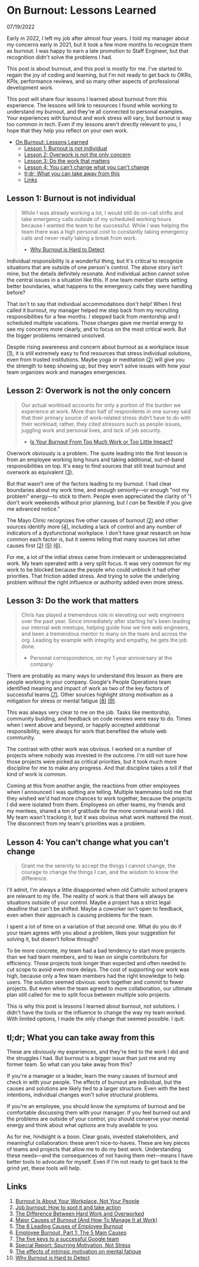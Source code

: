 
<Head>
  <title>chrsjxn.io - On Burnout</title>
  <link
    rel="icon"
    href="data:image/svg+xml,<svg xmlns=%22http://www.w3.org/2000/svg%22 viewBox=%220 0 100 100%22><text y=%22.9em%22 font-size=%2290%22>🌊</text></svg>"
  />
</Head>

# On Burnout: Lessons Learned

07/19/2022

Early in 2022, I left my job after almost four years. I told my manager about my
concerns early in 2021, but it took a few more months to recognize them as
burnout. I was happy to earn a late promotion to Staff Engineer, but that
recognition didn't solve the problems I had.

This post is about burnout, and this post is mostly for me. I've started to
regain the joy of coding and learning, but I'm not ready to get back to OKRs,
KPIs, performance reviews, and so many other aspects of professional development
work.

This post will share four lessons I learned about burnout from this experience.
The lessons will link to resources I found while working to understand my burnout,
and they're all connected to personal examples. Your experiences with burnout
and work stress will vary, but burnout is way too common in tech. Even if my lessons
aren't directly relevant to you, I hope that they help you reflect on your own
work.

- [On Burnout: Lessons Learned](#on-burnout-lessons-learned)
  - [Lesson 1: Burnout is not individual](#lesson-1-burnout-is-not-individual)
  - [Lesson 2: Overwork is not the only concern](#lesson-2-overwork-is-not-the-only-concern)
  - [Lesson 3: Do the work that matters](#lesson-3-do-the-work-that-matters)
  - [Lesson 4: You can't change what you can't change](#lesson-4-you-cant-change-what-you-cant-change)
  - [tl;dr; What you can take away from this](#tldr-what-you-can-take-away-from-this)
  - [Links](#links)

## Lesson 1: Burnout is not individual

> While I was already working a lot, I would still do on-call shifts and take
> emergency calls outside of my scheduled working hours because I wanted the
> team to be successful. While I was helping the team there was a high personal
> cost to constantly taking emergency calls and never really taking a break from
> work.
>
> - [Why Burnout is Hard to Detect](https://doordash.engineering/2021/09/02/why-burnout-is-hard-to-detect/)

Individual responsibility is a wonderful thing, but it's critical to recognize
situations that are outside of one person's control. The above story isn't mine,
but the details definitely resonate. And individual action cannot solve the
central issues in a situation like this. If one team member starts setting
better boundaries, what happens to the emergency calls they were handling
before?

That isn't to say that individual accommodations don't help! When I first called
it burnout, my manager helped me step back from my recruiting responsibilities
for a few months. I stepped back from mentorship and I scheduled multiple
vacations. Those changes gave me mental energy to see my concerns more clearly,
and to focus on the most critical work. But the bigger problems remained
unsolved.

Despite rising awareness and concern about burnout as a workplace issue [(1)][1],
it is still extremely easy to find resources that stress individual solutions,
even from trusted institutions. Maybe yoga or meditation [(2)][2] will give you
the strength to keep showing up, but they won't solve issues with how your team
organizes work and manages emergencies.

## Lesson 2: Overwork is not the only concern

> Our actual workload accounts for only a portion of the burden we experience at
> work. More than half of respondents in one survey said that their primary
> source of work-related stress didn’t have to do with their workload; rather,
> they cited stressors such as people issues, juggling work and personal lives,
> and lack of job security.
>
> - [Is Your Burnout From Too Much Work or Too Little Impact?](https://hbr.org/2021/12/is-your-burnout-from-too-much-work-or-too-little-impact)

Overwork obviously is a problem. The quote leading into the first lesson is from
an employee working long hours and taking additional, out-of-band responsibilities
on top. It's easy to find sources that still treat burnout and overwork as
equivalent [(3)][3].

But that wasn't one of the factors leading to my burnout. I had clear boundaries
about my work time, and enough seniority—or enough "not my problem" energy—to
stick to them. People even appreciated the clarity of "I don't work weekends
without prior planning, but I _can_ be flexible if you give me advanced notice."

The Mayo Clinic recognizes five other causes of burnout [(2)][2] and other
sources identify more [(4)][4], including a lack of control and any number of
indicators of a dysfunctional workplace. I don't have great research on how
common each factor is, but it seems telling that many sources list other
causes first [(2)][2] [(5)][5] [(6)][6].

For me, a lot of the initial stress
came from irrelevant or underappreciated work. My team operated with a
very split focus. It was very common for my work to be blocked because the people
who could unblock it had other priorities. That friction added stress. And
trying to solve the underlying problem without the right influence or authority
added even more stress.

## Lesson 3: Do the work that matters

> Chris has played a tremendous role in elevating our web engineers over the
> past year. Since immediately after starting he's been leading our internal
> web meetups, helping guide how we hire web engineers, and been a tremendous
> mentor to many on the team and across the org. Leading by example with
> integrity and empathy, he gets the job done.
>
> - Personal correspondence, on my 1 year anniversary at the company

There are probably as many ways to understand this lesson as there are people
working in your company. Google's People Operations team identified meaning and
impact of work as two of the key factors of successful teams [(7)][7]. Other
sources highlight strong motivation as a mitigation for stress or mental
fatigue [(8)][8] [(9)][9].

This was always very clear to me on the job. Tasks like mentorship, community
building, and feedback on code reviews were easy to do. Times when I went
above and beyond, or happily accepted additional responsibility, were always for
work that benefited the whole web community.

The contrast with other work was obvious. I worked on a number of projects
where nobody was invested in the outcome. I'm still not sure how those projects
were picked as critical priorities, but it took much more discipline for me
to make any progress. And that discipline takes a toll if that kind of work is
common.

Coming at this from another angle, the reactions from other employees when I
announced I was quitting are telling. Multiple teammates told me that they
wished we'd had more chances to work together, because the projects I did were
isolated from them. Employees on other teams, my friends and my mentees, shared
a ton of gratitude for the more communal work I did. My team wasn't tracking it,
but it was obvious what work mattered the most. The disconnect from my team's
priorities was a problem.

## Lesson 4: You can't change what you can't change

> Grant me the serenity to accept the things I cannot change, the courage to
> change the things I can, and the wisdom to know the difference.

I'll admit, I'm always a little disappointed when old Catholic school prayers
are relevant to my life. The reality of work is that there will always be
situations outside of your control. Maybe a project has a strict legal deadline
that can't be shifted. Maybe a coworker isn't open to feedback, even when their
approach is causing problems for the team.

I spent a lot of time on a variation of that second one. What do
you do if your team agrees with you about a problem, likes your suggestion for
solving it, but doesn't follow through?

To be more concrete, my team had a bad tendency to start more projects than
we had team members, and to lean on single contributors for efficiency.
Those projects took longer than expected and often needed to cut scope to avoid
even more delays. The cost of supporting our work was high, because only a few
team members had the right knowledge to help users.
The solution seemed obvious: work together and commit to fewer projects.
But even when the team agreed to more collaboration, our ultimate plan
still called for me to split focus between multiple solo projects.

This is why this post is lessons I learned about burnout, not solutions. I didn't
have the tools or the influence to change the way my team worked. With limited
options, I made the only change that seemed possible. I quit.

## tl;dr; What you can take away from this

These are obviously my experiences, and they're tied to the work I did and the
struggles I had. But burnout is a bigger issue than just me and my
former team. So what can you take away from this?

If you're a manager or a leader, learn the many causes of burnout and check in
with your people. The effects of burnout are individual, but the causes and
solutions are likely tied to a larger structure. Even with the best intentions,
individual changes won't solve structural problems.

If you're an employee, you should know the symptoms of burnout and be comfortable
discussing them with your manager. If you feel burned out and the problems
are outside of your control, you should conserve your mental energy and think
about what options are truly available to you.

As for me, hindsight is a boon. Clear goals, invested stakeholders, and meaningful
collaboration: these aren't nice-to-haves. These are key pieces of teams and
projects that allow me to do my best work. Understanding these needs—and the
consequences of not having them met—means I have better tools to advocate for
myself. Even if I'm not ready to get back to the grind yet, these tools will help.

## Links

1. [Burnout Is About Your Workplace, Not Your People][1]
2. [Job burnout: How to spot it and take action][2]
3. [The Difference Between Hard Work and Overworked][3]
4. [Major Causes of Burnout (And How To Manage It at Work)][4]
5. [The 6 Leading Causes of Employee Burnout][5]
6. [Employee Burnout, Part 1: The 5 Main Causes][6]
7. [The five keys to a successful Google team][7]
8. [Special Report: Spurring Motivation, Not Stress][8]
9. [The effects of intrinsic motivation on mental fatigue][9]
10. [Why Burnout is Hard to Detect](https://doordash.engineering/2021/09/02/why-burnout-is-hard-to-detect/)

[1]: https://hbr.org/2019/12/burnout-is-about-your-workplace-not-your-people 'Burnout Is About Your Workplace, Not Your People'
[2]: https://www.mayoclinic.org/healthy-lifestyle/adult-health/in-depth/burnout/art-20046642 'Job burnout: How to spot it and take action'
[3]: https://www.pridestaff.com/blog/hard-work-or-overworked/ 'The Difference Between Hard Work and Overworked'
[4]: https://www.indeed.com/career-advice/career-development/causes-of-burnout 'Major Causes of Burnout (And How To Manage It at Work)'
[5]: https://www.mywellbeingindex.org/blog/the-6-leading-causes-of-employee-burnout 'The 6 Leading Causes of Employee Burnout'
[6]: https://www.gallup.com/workplace/237059/employee-burnout-part-main-causes.aspx 'Employee Burnout, Part 1: The 5 Main Causes'
[7]: https://rework.withgoogle.com/blog/five-keys-to-a-successful-google-team/ 'The five keys to a successful Google team'
[8]: https://www.kornferry.com/institute/motivation-stress-innovation 'Special Report: Spurring Motivation, Not Stress'
[9]: https://journals.plos.org/plosone/article?id=10.1371/journal.pone.0243754 'The effects of intrinsic motivation on mental fatigue'
